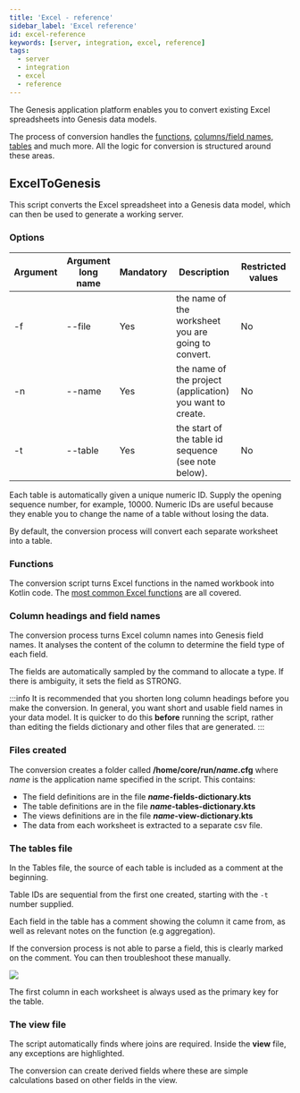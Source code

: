 ```yaml
---
title: 'Excel - reference'
sidebar_label: 'Excel reference'
id: excel-reference
keywords: [server, integration, excel, reference]
tags:
  - server
  - integration
  - excel
  - reference
---
```


The Genesis application platform enables you to convert existing Excel spreadsheets into Genesis data models. 

The process of conversion handles the [functions](#functions), [columns/field names](#column-headings-and-field-names), [tables](#the-tables-file) and much more. All the logic for conversion is structured around these areas. 


## ExcelToGenesis

This script converts the Excel spreadsheet into a Genesis data model, which can then be used to generate a working server.
<!-- The ExcelToGenesis script has a list of possible arguments: -f, -n, -t -->

### Options

| Argument | Argument long name      | Mandatory |               Description                                 | Restricted values         |
|----------|-------------------------|-----------|-----------------------------------------------------------|---------------------------|       
| -f  <!-- ExcelToGenesis -f -->     | --file <!-- ExcelToGenesis --file -->                 | Yes       | the name of the worksheet you are going to convert.       | No                        |        
| -n  <!-- ExcelToGenesis -n -->     | --name  <!-- ExcelToGenesis --name -->                | Yes       | the name of the project (application) you want to create. | No                        |              
| -t  <!-- ExcelToGenesis -t -->     | --table <!-- ExcelToGenesis --table -->                | Yes       | the start of the table id sequence (see note below).      | No                        |        



Each table is automatically given a unique numeric ID. Supply the opening sequence number, for example, 10000. Numeric IDs are useful because they enable you to change the name of a table without losing the data.

By default, the conversion process will convert each separate worksheet into a table.


### Functions

The conversion script turns Excel functions in the named workbook into Kotlin code. The [most common Excel functions](../../../../server/integration/excel-to-genesis/excel-functions/) are all covered.


### Column headings and field names

The conversion process turns Excel column names into Genesis field names. It analyses the content of the column to determine the field type of each field.

The fields are automatically sampled by the command to allocate a type. If there is ambiguity, it sets the field as STRONG.

:::info
It is recommended that you shorten long column headings before you make the conversion. In general, you want short and usable field names in your data model. It is quicker to do this **before** running the script, rather than editing the fields dictionary and other files that are generated.
:::

### Files created
The conversion creates a folder called **/home/core/run/_name_.cfg** where _name_ is the application name specified in the script. This contains:

* The field definitions are in the file **_name_-fields-dictionary.kts**
* The table definitions are in the file **_name_-tables-dictionary.kts**
* The views definitions are in the file **_name_-view-dictionary.kts**
* The data from each worksheet is extracted to a separate csv file.


### The tables file
In the Tables file, the source of each table is included as a comment at the beginning.


Table IDs are sequential from the first one created, starting with the `-t` number supplied.

Each field in the table has a comment showing the column it came from, as well as relevant notes on the function (e.g aggregation).

If the conversion process is not able to parse a field, this is clearly marked on the comment. You can then troubleshoot these manually.

![](/img/unable-to-parse.png)

The first column in each worksheet is always used as the primary key for the table.

### The view file

The script automatically finds where joins are required. Inside the **view** file, any exceptions are highlighted.

The conversion can create derived fields where these are simple calculations based on other fields in the view. 
